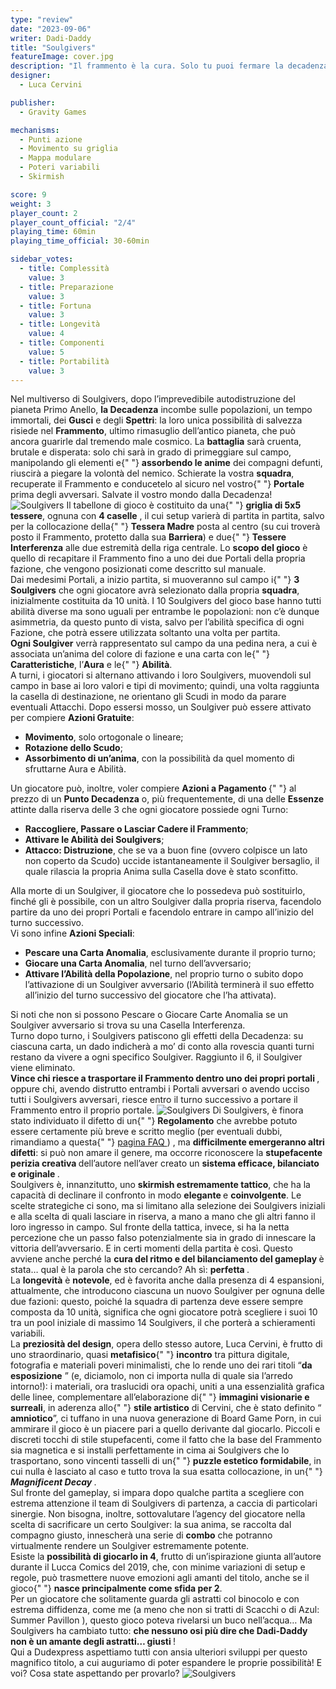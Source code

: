 ```yaml
---
type: "review"
date: "2023-09-06"
writer: Dadi-Daddy
title: "Soulgivers"
featureImage: cover.jpg
description: "Il frammento è la cura. Solo tu puoi fermare la decadenza"
designer:
  - Luca Cervini

publisher:
  - Gravity Games

mechanisms:
  - Punti azione
  - Movimento su griglia
  - Mappa modulare
  - Poteri variabili
  - Skirmish

score: 9
weight: 3
player_count: 2
player_count_official: "2/4"
playing_time: 60min
playing_time_official: 30-60min

sidebar_votes:
  - title: Complessità
    value: 3
  - title: Preparazione
    value: 3
  - title: Fortuna
    value: 3
  - title: Longevità
    value: 4
  - title: Componenti
    value: 5
  - title: Portabilità
    value: 3
---
```


<Setting>
  Nel multiverso di Soulgivers, dopo l’imprevedibile autodistruzione del pianeta
  Primo Anello, <strong>la Decadenza</strong> incombe sulle popolazioni, un
  tempo immortali, dei <strong>Gusci</strong> e degli <strong>Spettri</strong>:
  la loro unica possibilità di salvezza risiede nel <strong>Frammento</strong>,
  ultimo rimasuglio dell’antico pianeta, che può ancora guarirle dal tremendo
  male cosmico. La <strong>battaglia</strong> sarà cruenta, brutale e disperata:
  solo chi sarà in grado di primeggiare sul campo, manipolando gli elementi e{" "}
  <strong>assorbendo le anime</strong> dei compagni defunti, riuscirà a piegare
  la volontà del nemico. Schierate la vostra <strong>squadra</strong>,
  recuperate il Frammento e conducetelo al sicuro nel vostro{" "}
  <strong>Portale</strong> prima degli avversari. Salvate il vostro mondo dalla
  Decadenza!
</Setting>

<img src="./game1.jpg" alt="Soulgivers" />

<Rules>
  Il tabellone di gioco è costituito da una{" "}
  <strong>griglia di 5x5 tessere</strong>, ognuna con <strong>4 caselle</strong>
  , il cui setup varierà di partita in partita, salvo per la collocazione della{" "}
  <strong>Tessera Madre</strong> posta al centro (su cui troverà posto il
  Frammento, protetto dalla sua <strong>Barriera</strong>) e due{" "}
  <strong>Tessere Interferenza</strong> alle due estremità della riga centrale.
  Lo <strong>scopo del gioco</strong> è quello di recapitare il Frammento fino a
  uno dei due Portali della propria fazione, che vengono posizionati come
  descritto sul manuale.
  <br />
  Dai medesimi Portali, a inizio partita, si muoveranno sul campo i{" "}
  <strong>3 Soulgivers</strong> che ogni giocatore avrà selezionato dalla
  propria <strong>squadra</strong>, inizialmente costituita da 10 unità. I 10
  Soulgivers del gioco base hanno tutti abilità diverse ma sono uguali per
  entrambe le popolazioni: non c’è dunque asimmetria, da questo punto di vista,
  salvo per l’abilità specifica di ogni Fazione, che potrà essere utilizzata
  soltanto una volta per partita.
  <br />
  <strong>Ogni Soulgiver</strong> verrà rappresentato sul campo da una pedina
  nera, a cui è associata un’anima del colore di fazione e una carta con le{" "}
  <strong>Caratteristiche</strong>, l’<strong>Aura</strong> e le{" "}
  <strong>Abilità</strong>.<br />A turni, i giocatori si alternano attivando i
  loro Soulgivers, muovendoli sul campo in base ai loro valori e tipi di
  movimento; quindi, una volta raggiunta la casella di destinazione, ne
  orientano gli Scudi in modo da parare eventuali Attacchi. Dopo essersi mosso,
  un Soulgiver può essere attivato per compiere <strong>Azioni Gratuite</strong>:
  <ul>
    <li>
      <strong>Movimento</strong>, solo ortogonale o lineare;
    </li>
    <li>
      <strong>Rotazione dello Scudo</strong>;
    </li>
    <li>
      <strong>Assorbimento di un’anima</strong>, con la possibilità da quel
      momento di sfruttarne Aura e Abilità.
    </li>
  </ul>
  Un giocatore può, inoltre, voler compiere <strong>
    Azioni a Pagamento
  </strong>{" "}
  al prezzo di un <strong>Punto Decadenza</strong> o, più frequentemente, di una
  delle <strong>Essenze</strong> attinte dalla riserva delle 3 che ogni
  giocatore possiede ogni Turno:
  <ul>
    <li>
      <strong>Raccogliere, Passare o Lasciar Cadere il Frammento</strong>;
    </li>
    <li>
      <strong>Attivare le Abilità dei Soulgivers</strong>;
    </li>
    <li>
      <strong>Attacco: Distruzione</strong>, che se va a buon fine (ovvero
      colpisce un lato non coperto da Scudo) uccide istantaneamente il Soulgiver
      bersaglio, il quale rilascia la propria Anima sulla Casella dove è stato
      sconfitto.
    </li>
  </ul>
  Alla morte di un Soulgiver, il giocatore che lo possedeva può sostituirlo,
  finché gli è possibile, con un altro Soulgiver dalla propria riserva,
  facendolo partire da uno dei propri Portali e facendolo entrare in campo
  all’inizio del turno successivo.
  <br />
  Vi sono infine <strong>Azioni Speciali</strong>:<br />
  <ul>
    <li>
      <strong>Pescare una Carta Anomalia</strong>, esclusivamente durante il
      proprio turno;
    </li>
    <li>
      <strong>Giocare una Carta Anomalia</strong>, nel turno dell’avversario;
    </li>
    <li>
      <strong>Attivare l’Abilità della Popolazione</strong>, nel proprio turno o
      subito dopo l’attivazione di un Soulgiver avversario (l’Abilità terminerà
      il suo effetto all’inizio del turno successivo del giocatore che l’ha
      attivata).
    </li>
  </ul>
  Si noti che non si possono Pescare o Giocare Carte Anomalia se un Soulgiver
  avversario si trova su una Casella Interferenza.
  <br />
  Turno dopo turno, i Soulgivers patiscono gli effetti della Decadenza: su
  ciascuna carta, un dado indicherà a mo’ di conto alla rovescia quanti turni
  restano da vivere a ogni specifico Soulgiver. Raggiunto il 6, il Soulgiver
  viene eliminato.
  <br />
  <strong>
    Vince chi riesce a trasportare il Frammento dentro uno dei propri portali
  </strong>
  , oppure chi, avendo distrutto entrambi i Portali avversari o avendo ucciso
  tutti i Soulgivers avversari, riesce entro il turno successivo a portare il
  Frammento entro il proprio portale.
</Rules>

<img src="./game2.jpg" alt="Soulgivers" />

<Feedback>
  Di Soulgivers, è finora stato individuato il difetto di un{" "}
  <strong>Regolamento</strong> che avrebbe potuto essere certamente più breve e
  scritto meglio (per eventuali dubbi, rimandiamo a questa{" "}
  <a href="https://www.soulgiversgame.com/it/faq.aspx" target="_blank">
    pagina FAQ
  </a>
  ) , ma <strong>difficilmente emergeranno altri difetti</strong>: si può non amare
  il genere, ma occorre riconoscere la <strong>
    stupefacente perizia creativa
  </strong> dell’autore nell’aver creato un <strong>
    sistema efficace, bilanciato e originale
  </strong>.<br />
  Soulgivers è, innanzitutto, uno <strong>skirmish estremamente tattico</strong>,
  che ha la capacità di declinare il confronto in modo <strong>
    elegante
  </strong> e <strong>coinvolgente</strong>. Le scelte strategiche ci sono, ma si
  limitano alla selezione dei Soulgivers iniziali e alla scelta di quali lasciare
  in riserva, a mano a mano che gli altri fanno il loro ingresso in campo. Sul fronte
  della tattica, invece, si ha la netta percezione che un passo falso potenzialmente
  sia in grado di innescare la vittoria dell’avversario. E in certi momenti della
  partita è così. Questo avviene anche perché la <strong>
    cura del ritmo e del bilanciamento del gameplay
  </strong> è stata… qual è la parola che sto cercando? Ah sì: <strong>
    perfetta
  </strong>.<br />
  La <strong>longevità</strong> è <strong>notevole</strong>, ed è favorita anche
  dalla presenza di 4 espansioni, attualmente, che introducono ciascuna un nuovo
  Soulgiver per ognuna delle due fazioni: questo, poiché la squadra di partenza
  deve essere sempre composta da 10 unità, significa che ogni giocatore potrà
  scegliere i suoi 10 tra un pool iniziale di massimo 14 Soulgivers, il che
  porterà a schieramenti variabili.
  <br />
  La <strong>preziosità del design</strong>, opera dello stesso autore, Luca
  Cervini, è frutto di uno straordinario, quasi <strong>metafisico</strong>{" "}
  <strong>incontro</strong> tra pittura digitale, fotografia e materiali poveri
  minimalisti, che lo rende uno dei rari titoli “<strong>da esposizione</strong>
  ” (e, diciamolo, non ci importa nulla di quale sia l’arredo intorno!): i
  materiali, ora traslucidi ora opachi, uniti a una essenzialità grafica delle
  linee, complementare all’elaborazione di{" "}
  <strong>immagini visionarie e surreali</strong>, in aderenza allo{" "}
  <strong>stile artistico</strong> di Cervini, che è stato definito “
  <strong>amniotico</strong>”, ci tuffano in una nuova generazione di Board Game
  Porn, in cui ammirare il gioco è un piacere pari a quello derivante dal
  giocarlo. Piccoli e discreti tocchi di stile stupefacenti, come il fatto che
  la base del Frammento sia magnetica e si installi perfettamente in cima ai
  Soulgivers che lo trasportano, sono vincenti tasselli di un{" "}
  <strong>puzzle estetico formidabile</strong>, in cui nulla è lasciato al caso
  e tutto trova la sua esatta collocazione, in un{" "}
  <strong>
    <em>Magnificent Decay</em>
  </strong>
  .<br />
  Sul fronte del gameplay, si impara dopo qualche partita a scegliere con
  estrema attenzione il team di Soulgivers di partenza, a caccia di particolari
  sinergie. Non bisogna, inoltre, sottovalutare l’agency del giocatore nella
  scelta di sacrificare un certo Soulgiver: la sua anima, se raccolta dal
  compagno giusto, innescherà una serie di <strong>combo</strong> che potranno
  virtualmente rendere un Soulgiver estremamente potente.
  <br />
  Esiste la <strong>possibilità di giocarlo in 4</strong>, frutto di
  un’ispirazione giunta all’autore durante il Lucca Comics del 2019, che, con
  minime variazioni di setup e regole, può trasmettere nuove emozioni agli
  amanti del titolo, anche se il gioco{" "}
  <strong>nasce principalmente come sfida per 2</strong>.<br />
  Per un giocatore che solitamente guarda gli astratti col binocolo e con estrema
  diffidenza, come me (a meno che non si tratti di Scacchi o di <Link to="/reviews/azul-summer-pavillon/">
    Azul: Summer Pavillon
  </Link>), questo gioco poteva rivelarsi un buco nell’acqua… Ma Soulgivers ha cambiato
  tutto: <strong>
    che nessuno osi più dire che Dadi-Daddy non è un amante degli astratti…
    giusti
  </strong>
  !<br />
  Qui a Dudexpress aspettiamo tutti con ansia ulteriori sviluppi per questo magnifico
  titolo, a cui auguriamo di poter espandere le proprie possibilità! E voi? Cosa
  state aspettando per provarlo?
</Feedback>

<img src="./game3.jpg" alt="Soulgivers" />

<RandomLink title="Soulgivers" link="https://www.soulgiversgame.com" />
